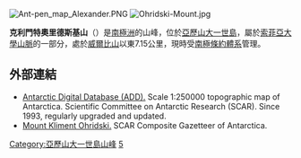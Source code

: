 [[Image:Ant-pen_map_Alexander.PNG|thumb]]
[[Image:Ohridski-Mount.jpg|thumb]]

'''克利門特奧里德斯基山'''（{{lang-en|Mount Kliment Ohridski}}）是[[南極洲|南極洲]]的山峰，位於[[亞歷山大一世島|亞歷山大一世島]]，屬於[[索菲亞大學山脈|索菲亞大學山脈]]的一部分，處於[[威爾比山|威爾比山]]以東7.15公里，現時受[[南極條約體系|南極條約體系]]管理。

==外部連結==
* [http://www.add.scar.org Antarctic Digital Database (ADD).]{{Wayback|url=http://www.add.scar.org/ |date=20170305000653 }} Scale 1:250000 topographic map of Antarctica. Scientific Committee on Antarctic Research (SCAR). Since 1993, regularly upgraded and updated.
* [http://data.aad.gov.au/aadc/gaz/scar/display_name.cfm?gaz_id=105018 Mount Kliment Ohridski.]{{Wayback|url=http://data.aad.gov.au/aadc/gaz/scar/display_name.cfm?gaz_id=105018 |date=20120531065026 }} SCAR Composite Gazetteer of Antarctica.

{{DEFAULTSORT:Mount Kliment Ohridski}}
[[Category:亞歷山大一世島山峰|Category:亞歷山大一世島山峰]]
[[Category:海拔1000公尺至1999公尺的南極洲山峰|5]]

{{AlexanderIsland-geo-stub}}